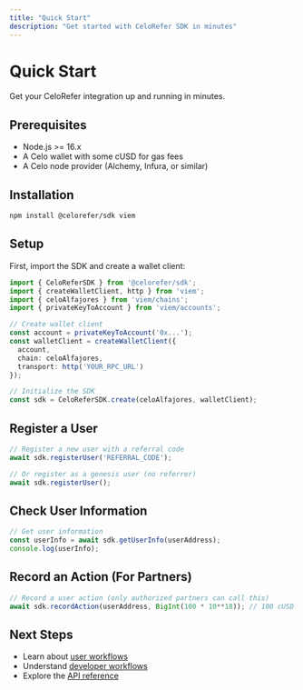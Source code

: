 ```yaml
---
title: "Quick Start"
description: "Get started with CeloRefer SDK in minutes"
---
```


# Quick Start

Get your CeloRefer integration up and running in minutes.

## Prerequisites

- Node.js >= 16.x
- A Celo wallet with some cUSD for gas fees
- A Celo node provider (Alchemy, Infura, or similar)

## Installation

```bash
npm install @celorefer/sdk viem
```

## Setup

First, import the SDK and create a wallet client:

```typescript
import { CeloReferSDK } from '@celorefer/sdk';
import { createWalletClient, http } from 'viem';
import { celoAlfajores } from 'viem/chains';
import { privateKeyToAccount } from 'viem/accounts';

// Create wallet client
const account = privateKeyToAccount('0x...');
const walletClient = createWalletClient({
  account,
  chain: celoAlfajores,
  transport: http('YOUR_RPC_URL')
});

// Initialize the SDK
const sdk = CeloReferSDK.create(celoAlfajores, walletClient);
```

## Register a User

```typescript
// Register a new user with a referral code
await sdk.registerUser('REFERRAL_CODE');

// Or register as a genesis user (no referrer)
await sdk.registerUser();
```

## Check User Information

```typescript
// Get user information
const userInfo = await sdk.getUserInfo(userAddress);
console.log(userInfo);
```

## Record an Action (For Partners)

```typescript
// Record a user action (only authorized partners can call this)
await sdk.recordAction(userAddress, BigInt(100 * 10**18)); // 100 cUSD in wei
```

## Next Steps

- Learn about [user workflows](/guides/user-workflow)
- Understand [developer workflows](/guides/developer-workflow)
- Explore the [API reference](/api-reference/introduction)
